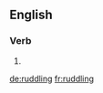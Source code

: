 ==English==

===Verb===
{{head|en|present participle}}

# {{present participle of|ruddle|lang=en}}

[[de:ruddling]]
[[fr:ruddling]]